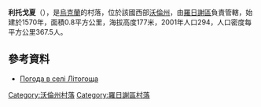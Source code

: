 {{coord|51|6|24|N|25|17|19|E|scale:30000|display=title}}

'''利托戈夏'''（{{lang-uk|Літогоща}}），是[[烏克蘭|烏克蘭]]的村落，位於該國西部[[沃倫州|沃倫州]]，由[[羅日謝區|羅日謝區]]負責管轄，始建於1570年，面積0.8平方公里，海拔高度177米，2001年人口294，人口密度每平方公里367.5人。

==參考資料==
* [http://weather.in.ua/ua/volynskaja/13688 Погода в селі Літогоща]{{Wayback|url=http://weather.in.ua/ua/volynskaja/13688 |date=20160305082857 }}

[[Category:沃倫州村落|Category:沃倫州村落]]
[[Category:羅日謝區村落|Category:羅日謝區村落]]


{{Volyn-geo-stub}}